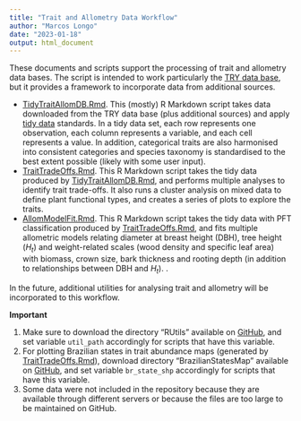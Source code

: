```yaml
---
title: "Trait and Allometry Data Workflow"
author: "Marcos Longo"
date: "2023-01-18"
output: html_document
---
```


These documents and scripts support the processing of trait and allometry data bases. The script is intended to work particularly the [TRY data base](https://www.try-db.org/TryWeb/Home.php), but it provides a framework to incorporate data from additional sources.



* [TidyTraitAllomDB.Rmd](TidyTraitAllomDB.html).  This (mostly) R Markdown script takes data downloaded from the TRY data base (plus additional sources) and apply [tidy data](https://cran.r-project.org/web/packages/tidyr/vignettes/tidy-data.html) standards. In a tidy data set, each row represents one observation, each column represents a variable, and each cell represents a value. In addition, categorical traits are also harmonised into consistent categories and species taxonomy is standardised to the best extent possible (likely with some user input).
* [TraitTradeOffs.Rmd](TraitTradeOffs.html).  This R Markdown script takes the tidy data produced by [TidyTraitAllomDB.Rmd](TidyTraitAllomDB.html), and performs multiple analyses to identify trait trade-offs. It also runs a cluster analysis on mixed data to define plant functional types, and creates a series of plots to explore the traits.
* [AllomModelFit.Rmd](AllomModelFit.html).  This R Markdown script takes the tidy data with PFT classification produced by [TraitTradeOffs.Rmd](TraitTradeOffs.html), and fits multiple allometric models relating diameter at breast height (DBH), tree height ($H_t$) and weight-related scales (wood density and specific leaf area) with biomass, crown size, bark thickness and rooting depth (in addition to relationships between DBH and $H_t$). .


In the future, additional utilities for analysing trait and allometry will be incorporated to this workflow.

**Important**

1. Make sure to download the directory "RUtils" available on [GitHub](https://github.com/mpaiao/TraitAllom_Workflow), and set variable `util_path` accordingly for scripts that have this variable.
2. For plotting Brazilian states in trait abundance maps (generated by [TraitTradeOffs.Rmd](TraitTradeOffs.html)), download directory "BrazilianStatesMap" available on [GitHub](https://github.com/mpaiao/TraitAllom_Workflow), and set variable `br_state_shp` accordingly for scripts that have this variable.
3. Some data were not included in the repository because they are available through different servers or because the files are too large to be maintained on GitHub.
